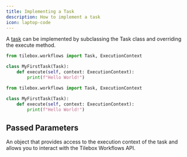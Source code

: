 ```yaml
---
title: Implementing a Task
description: How to implement a task
icon: laptop-code
---
```


A [task](/workflows/concepts/tasks) can be implemented by subclassing the Task class and overriding the execute method.

<RequestExample>

```python Python (Sync)
from tilebox.workflows import Task, ExecutionContext

class MyFirstTask(Task):
    def execute(self, context: ExecutionContext):
        print(f"Hello World!")
```

```python Python (Async)
from tilebox.workflows import Task, ExecutionContext

class MyFirstTask(Task):
    def execute(self, context: ExecutionContext):
        print(f"Hello World!")
```

</RequestExample>

## Passed Parameters

<ParamField path="content" type="ExecutionContext">
  An object that provides access to the execution context of the task and allows you to interact with the Tilebox
  Workflows API.
</ParamField>
